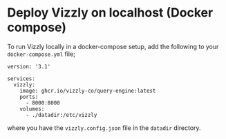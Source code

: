 # Deploy Vizzly on localhost (Docker compose)

To run Vizzly locally in a docker-compose setup, add the following to your `docker-compose.yml` file;

```
version: '3.1'

services:
  vizzly:
    image: ghcr.io/vizzly-co/query-engine:latest
    ports:
      - 8000:8000
    volumes:
      - ./datadir:/etc/vizzly
```

where you have the `vizzly.config.json` file in the `datadir` directory.
